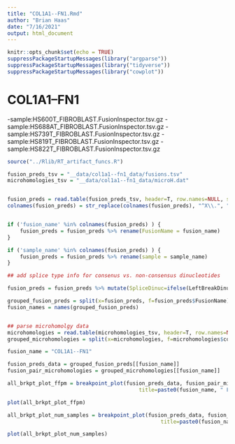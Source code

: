 ```yaml
---
title: "COL1A1--FN1.Rmd"
author: "Brian Haas"
date: "7/16/2021"
output: html_document
---
```


```r
knitr::opts_chunk$set(echo = TRUE)
suppressPackageStartupMessages(library("argparse"))
suppressPackageStartupMessages(library("tidyverse"))
suppressPackageStartupMessages(library("cowplot"))
```


# COL1A1--FN1
-sample:HS600T_FIBROBLAST.FusionInspector.tsv.gz
-sample:HS688AT_FIBROBLAST.FusionInspector.tsv.gz
-sample:HS739T_FIBROBLAST.FusionInspector.tsv.gz
-sample:HS819T_FIBROBLAST.FusionInspector.tsv.gz
-sample:HS822T_FIBROBLAST.FusionInspector.tsv.gz


```r

source("../Rlib/RT_artifact_funcs.R")

fusion_preds_tsv = "__data/col1a1--fn1_data/fusions.tsv"
microhomologies_tsv = "__data/col1a1--fn1_data/microH.dat"


fusion_preds = read.table(fusion_preds_tsv, header=T, row.names=NULL, sep="\t", stringsAsFactors=F, com='')
colnames(fusion_preds) = str_replace(colnames(fusion_preds), "^X\\.", "")


if ('fusion_name' %in% colnames(fusion_preds) ) {
    fusion_preds = fusion_preds %>% rename(FusionName = fusion_name)
}

if ('sample_name' %in% colnames(fusion_preds) ) {
    fusion_preds = fusion_preds %>% rename(sample = sample_name)
}

## add splice type info for consenus vs. non-consensus dinucleotides

fusion_preds = fusion_preds %>% mutate(SpliceDinuc=ifelse(LeftBreakDinuc %in% c("GT", "GC") & RightBreakDinuc == "AG", "Consensus", "Non"))

grouped_fusion_preds = split(x=fusion_preds, f=fusion_preds$FusionName)
fusion_names = names(grouped_fusion_preds)


## parse microhomolgy data
microhomologies = read.table(microhomologies_tsv, header=T, row.names=NULL, sep="\t", stringsAsFactors=F)
grouped_microhomologies = split(x=microhomologies, f=microhomologies$contig)

fusion_name = "COL1A1--FN1"

```

```r
fusion_preds_data = grouped_fusion_preds[[fusion_name]]
fusion_pair_microhomologies = grouped_microhomologies[[fusion_name]]

all_brkpt_plot_ffpm = breakpoint_plot(fusion_preds_data, fusion_pair_microhomologies,
                                          title=paste0(fusion_name, " FFPM"), "FFPM")

plot(all_brkpt_plot_ffpm)
```
```r
all_brkpt_plot_num_samples = breakpoint_plot(fusion_preds_data, fusion_pair_microhomologies,
                                                 title=paste0(fusion_name, " num samples"), "num_samples")

plot(all_brkpt_plot_num_samples)

```




